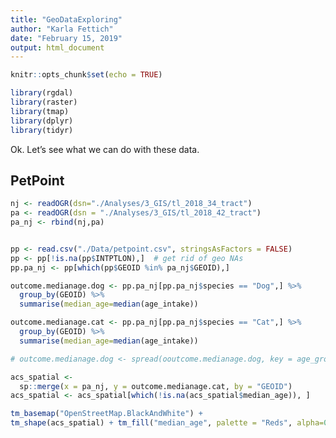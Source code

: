 ```yaml
---
title: "GeoDataExploring"
author: "Karla Fettich"
date: "February 15, 2019"
output: html_document
---
```


```r
knitr::opts_chunk$set(echo = TRUE)

library(rgdal)
library(raster)
library(tmap)
library(dplyr)
library(tidyr)

```

Ok. Let's see what we can do with these data. 

## PetPoint

```r

nj <- readOGR(dsn="./Analyses/3_GIS/tl_2018_34_tract")
pa <- readOGR(dsn = "./Analyses/3_GIS/tl_2018_42_tract")
pa_nj <- rbind(nj,pa)


pp <- read.csv("./Data/petpoint.csv", stringsAsFactors = FALSE)
pp <- pp[!is.na(pp$INTPTLON),]  # get rid of geo NAs
pp.pa_nj <- pp[which(pp$GEOID %in% pa_nj$GEOID),]

outcome.medianage.dog <- pp.pa_nj[pp.pa_nj$species == "Dog",] %>% 
  group_by(GEOID) %>%
  summarise(median_age=median(age_intake))

outcome.medianage.cat <- pp.pa_nj[pp.pa_nj$species == "Cat",] %>% 
  group_by(GEOID) %>%
  summarise(median_age=median(age_intake))

# outcome.medianage.dog <- spread(ooutcome.medianage.dog, key = age_group, value = n)

acs_spatial <-
  sp::merge(x = pa_nj, y = outcome.medianage.cat, by = "GEOID")
acs_spatial <- acs_spatial[which(!is.na(acs_spatial$median_age)), ]

tm_basemap("OpenStreetMap.BlackAndWhite") +
tm_shape(acs_spatial) + tm_fill("median_age", palette = "Reds", alpha=0.85)

```

